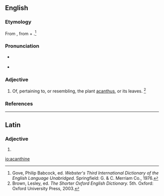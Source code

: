 ==English==

===Etymology===
From {{etyl|la|en}} {{term|acanthinus|lang=la}}, from {{term|acanthus|lang=la}} + {{etyl|en}} {{term|-ine||relating to|lang=en}}.<ref name=WI3>Gove, Philip Babcock, ed. ''Webster's Third International Dictionary of the English Language Unabridged.'' Springfield: G. & C. Merriam Co., 1976.</ref>

===Pronunciation===
* {{a|US}} {{IPA|/əˈkæn.θɪn/|/əˈkænt.θɪn/|/əˈkænˌθaɪn/}}
* {{rhymes|ænθɪn}}

===Adjective===
{{en-adj}}

# Of, pertaining to, or resembling, the plant [[acanthus]], or its leaves. {{defdate|First attested in the mid 18th century.}}<ref name=SOED>Brown, Lesley, ed. ''The Shorter Oxford English Dictionary.'' 5th. Oxford: Oxford University Press, 2003.</ref>

===References===
<references/>
----

==Latin==

===Adjective===
{{la-adj-form|acanthine}}

# {{inflection of|acanthinus|acanthinus|voc|m|s|lang=la}}

[[io:acanthine]]